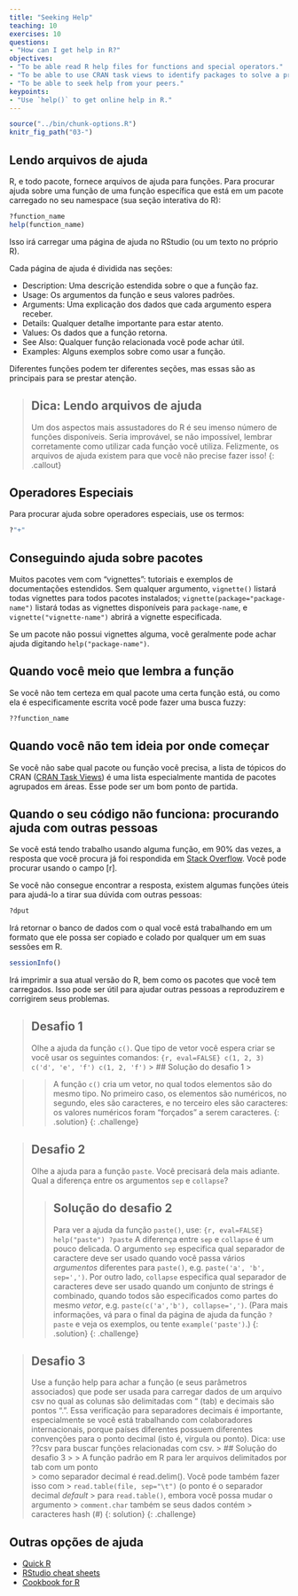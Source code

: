 ```yaml
---
title: "Seeking Help"
teaching: 10
exercises: 10
questions:
- "How can I get help in R?"
objectives:
- "To be able read R help files for functions and special operators."
- "To be able to use CRAN task views to identify packages to solve a problem."
- "To be able to seek help from your peers."
keypoints:
- "Use `help()` to get online help in R."
---
```



```r
source("../bin/chunk-options.R")
knitr_fig_path("03-")
```


## Lendo arquivos de ajuda
R, e todo pacote, fornece arquivos de ajuda para funções. Para procurar ajuda sobre uma função de uma função específica que está em um pacote carregado no seu namespace (sua seção interativa do R):

```r
?function_name
help(function_name)
```

Isso irá carregar uma página de ajuda no RStudio (ou um texto no próprio R).

Cada página de ajuda é dividida nas seções:

 - Description: Uma descrição estendida sobre o que a função faz.
 - Usage: Os argumentos da função e seus valores padrões.
 - Arguments: Uma explicação dos dados que cada argumento espera receber.
 - Details: Qualquer detalhe importante para estar atento.
 - Values: Os dados que a função retorna.
 - See Also: Qualquer função relacionada você pode achar útil.
 - Examples: Alguns exemplos sobre como usar a função.

Diferentes funções podem ter diferentes seções, mas essas são as principais para se prestar atenção.

> ## Dica: Lendo arquivos de ajuda
>
> Um dos aspectos mais assustadores do R é seu imenso número de funções disponíveis. 
> Seria improvável, se não impossível, lembrar corretamente como utilizar cada função
> você utiliza. Felizmente, os arquivos de ajuda existem para que você não precise 
> fazer isso!
{: .callout}

## Operadores Especiais
Para procurar ajuda sobre operadores especiais, use os termos:

```r
?"+"
```

## Conseguindo ajuda sobre pacotes

Muitos pacotes vem com “vignettes”: tutoriais e exemplos de documentações estendidos. Sem qualquer argumento, `vignette()` listará todas vignettes para todos pacotes instalados; `vignette(package="package-name")` listará todas as vignettes disponíveis para `package-name`, e `vignette("vignette-name")` abrirá a vignette especificada.

Se um pacote não possui vignettes alguma, você geralmente pode achar ajuda digitando `help("package-name")`.

## Quando você meio que lembra a função

Se você não tem certeza em qual pacote uma certa função está, ou como ela é especificamente escrita você pode fazer uma busca fuzzy:

```r
??function_name
```

## Quando você não tem ideia por onde começar

Se você não sabe qual pacote ou função você precisa, a lista de tópicos do CRAN ([CRAN Task Views](https://cran.r-project.org/web/views/)) é uma lista especialmente mantida de pacotes agrupados em áreas. Esse pode ser um bom ponto de partida.

## Quando o seu código não funciona: procurando ajuda com outras pessoas

Se você está tendo trabalho usando alguma função, em  90% das vezes, a resposta que você procura já foi respondida em [Stack Overflow](http://stackoverflow.com/). Você pode procurar usando o campo [r].

Se você não consegue encontrar a resposta, existem algumas funções úteis para ajudá-lo a tirar sua dúvida com outras pessoas:

```r
?dput
```

Irá retornar o banco de dados com o qual você está trabalhando em um formato que ele possa ser copiado e colado por qualquer um em suas sessões em R.

```r
sessionInfo()
```

Irá imprimir a sua atual versão do R, bem como os pacotes que você tem carregados. Isso pode ser útil para ajudar outras pessoas a reproduzirem e corrigirem seus problemas.

> ## Desafio 1
>
> Olhe a ajuda da função `c()`. Que tipo de vetor você espera criar se você usar os
> seguintes comandos:
> ```{r, eval=FALSE}
> c(1, 2, 3)
> c('d', 'e', 'f')
> c(1, 2, 'f')
> ```
> > ## Solução do desafio 1
> >

> > A função `c()` cria um vetor, no qual todos elementos são do mesmo tipo. No
> > primeiro caso, os elementos são numéricos, no segundo, eles são caracteres, e no
> > terceiro eles são caracteres: os valores numéricos foram "forçados" a serem
> > caracteres.
> {: .solution}
{: .challenge}

> ## Desafio 2
>
> Olhe a ajuda para a função `paste`. Você precisará dela mais adiante. Qual a
> diferença entre os argumentos `sep` e `collapse`?
>
> > ## Solução do desafio 2
> >
> > Para ver a ajuda da função `paste()`, use:
> > ```{r, eval=FALSE}
> > help("paste")
> > ?paste
> > ```
> > A diferença entre `sep` e `collapse` é um pouco
> > delicada. O argumento `sep` especifica qual separador de caractere deve ser usado
> > quando você passa vários *argumentos* diferentes para `paste()`,
> > e.g. `paste('a', 'b', sep=',')`. Por outro lado, `collapse` especifica
> > qual separador de caracteres deve ser usado quando um conjunto de strings é  
> > combinado, quando todos são especificados como partes do mesmo *vetor*,
> > e.g. `paste(c('a','b'), collapse=',')`. (Para mais informações,
> > vá para o final da página de ajuda da função `?paste` e veja os
> > exemplos, ou tente `example('paste')`.)
> {: .solution}
{: .challenge}

> ## Desafio 3
> Use a função help para achar a função (e seus parâmetros associados) que pode ser
> usada para carregar dados de um arquivo csv no qual as colunas são delimitadas com
> "\t" (tab) e decimais são pontos “.”. Essa verificação para separadores decimais é
> importante, especialmente se você está trabalhando com colaboradores internacionais,
> porque países diferentes possuem diferentes convenções para o ponto decimal (isto é,
> vírgula ou ponto). Dica: use ??csv para buscar funções relacionadas com csv.
> > ## Solução do desafio 3
> >
> > A função padrão em R para ler arquivos delimitados por tab com um ponto  
> > como separador decimal é read.delim(). Você pode também fazer isso com
> > `read.table(file, sep="\t")` (o ponto é o separador decimal *default*
> > para `read.table()`, embora você possa mudar o argumento 
> > `comment.char` também se seus dados contém
> > caracteres hash (#)
> {: solution}
{: .challenge}

## Outras opções de ajuda

* [Quick R](http://www.statmethods.net/)
* [RStudio cheat sheets](http://www.rstudio.com/resources/cheatsheets/)
* [Cookbook for R](http://www.cookbook-r.com/)
